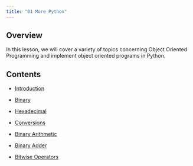 ```yaml
---
title: "01 More Python"
---
```


## Overview  

In this lesson, we will cover a variety of topics concerning Object Oriented Programming and implement object oriented programs in Python.  


## Contents

- [Introduction](./01 Introduction.qmd)

- [Binary](./02 Binary.qmd)

- [Hexadecimal](./03 Hexadecimal.qmd)

- [Conversions](./04 Conversions.qmd)

- [Binary Arithmetic](./05 Binary Arithmetic.qmd)

- [Binary Adder](./06 Binary Adder.qmd)

- [Bitwise Operators](./07 Bitwise Operators.qmd)